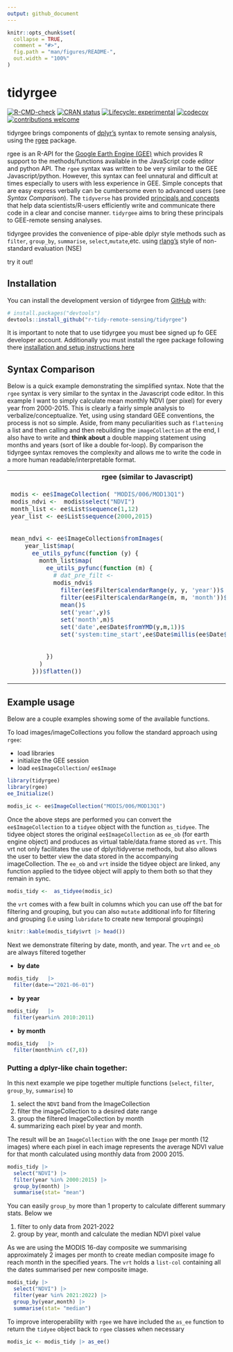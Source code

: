 ```yaml
---
output: github_document
---
```


<!-- README.md is generated from README.Rmd. Please edit that file -->

```r
knitr::opts_chunk$set(
  collapse = TRUE,
  comment = "#>",
  fig.path = "man/figures/README-",
  out.width = "100%"
)
```
# tidyrgee

<!-- badges: start -->
[![R-CMD-check](https://github.com/r-tidy-remote-sensing/tidyrgee/workflows/R-CMD-check/badge.svg)](https://github.com/r-tidy-remote-sensing/tidyrgee/actions)
[![CRAN status](https://www.r-pkg.org/badges/version/tidyrgee)](https://CRAN.R-project.org/package=tidyrgee)
[![Lifecycle: experimental](https://img.shields.io/badge/lifecycle-experimental-orange.svg)](https://lifecycle.r-lib.org/articles/stages.html#experimental)
[![codecov](https://codecov.io/gh/r-tidy-remote-sensing/tidyrgee/branch/main/graph/badge.svg)](https://app.codecov.io/gh/r-tidy-remote-sensing/tidyrgee)
[![contributions welcome](https://img.shields.io/badge/contributions-welcome-brightgreen.svg?style=flat)](https://github.com/dwyl/esta/issues)

<!-- badges: end -->


tidyrgee brings components of [dplyr's](https://github.com/tidyverse/dplyr/) syntax to remote sensing analysis, using the [rgee](https://github.com/r-spatial/rgee) package. 

rgee is an R-API for the [Google Earth Engine (GEE)](https://earthengine.google.com/) which provides R support to the methods/functions available in the JavaScript code editor and python API. The `rgee` syntax was written to be very similar to the GEE Javascript/python. However, this syntax can feel unnatural and difficult at times especially to users with less experience in GEE. Simple concepts that are easy express verbally can be cumbersome even to advanced users (see *Syntax Comparison*). The `tidyverse` has provided [principals and concepts](https://tidyr.tidyverse.org/articles/tidy-data.html) that help data scientists/R-users efficiently write and communicate there code in a clear and concise manner. `tidyrgee` aims to bring these principals to GEE-remote sensing analyses.

tidyrgee provides the convenience of pipe-able dplyr style methods such as `filter`, `group_by`, `summarise`, `select`,`mutate`,etc. using [rlang's](https://github.com/r-lib/rlang) style of non-standard evaluation (NSE)

try it out!

## Installation

You can install the development version of tidyrgee from [GitHub](https://github.com/) with:

``` r
# install.packages("devtools")
devtools::install_github("r-tidy-remote-sensing/tidyrgee")
```
It is important to note that to use tidyrgee you must bee signed up fo GEE developer account. Additionally you must install the rgee package following there [installation and setup instructions here](https://github.com/r-spatial/rgee)

## Syntax Comparison

Below is a quick example demonstrating the simplified syntax. Note that the `rgee` syntax is very similar to the syntax in the Javascript code editor. In this example I want to simply calculate mean monthly NDVI (per pixel) for every year from 2000-2015. This is clearly a fairly simple analysis to verbalize/conceptualize. Yet, using using standard GEE conventions, the process is not so simple. Aside, from many peculiarities such as `flattening` a list and then calling and then rebuilding the `imageCollection` at the end, I also have to write and **think about** a double mapping statement using months and years (sort of like a double for-loop). By comparison the tidyrgee syntax removes the complexity and allows me to write the code in a more human readable/interpretable format.

<table class='table' width="100%">
<tr> 
<th>rgee (similar to Javascript)</th>
<th>tidyrgee</th> <tr>
<tr>
<td>
```r

modis <- ee$ImageCollection( "MODIS/006/MOD13Q1")
modis_ndvi <-  modis$select("NDVI")
month_list <- ee$List$sequence(1,12)
year_list <- ee$List$sequence(2000,2015)
  
  
mean_ndvi <- ee$ImageCollection$fromImages(
    year_list$map(
      ee_utils_pyfunc(function (y) {
        month_list$map(
          ee_utils_pyfunc(function (m) {
            # dat_pre_filt <- 
            modis_ndvi$
              filter(ee$Filter$calendarRange(y, y, 'year'))$
              filter(ee$Filter$calendarRange(m, m, 'month'))$
              mean()$
              set('year',y)$
              set('month',m)$
              set('date',ee$Date$fromYMD(y,m,1))$
              set('system:time_start',ee$Date$millis(ee$Date$fromYMD(y,m,1)))
              
            
          })
        )
      }))$flatten())
```
</td>
<td>
```r
modis <- ee$ImageCollection( "MODIS/006/MOD13Q1")
modis_tidy <-  as_tidyee(modis) 

mean_ndvi <-  modis_tidy |> 
  select("NDVI") |> 
  filter(year %in% 2000:2015) |> 
  group_by(year, month) |> 
  summarise(stat= "mean")
```
</td>
<tr>
</table>

## Example usage

Below are a couple examples showing some of the available functions.

To load images/imageCollections you follow the standard approach using `rgee`:

- load libraries
- initialize the GEE session
- load `ee$ImageCollection`/ `ee$Image`

```r
library(tidyrgee)
library(rgee)
ee_Initialize()

modis_ic <- ee$ImageCollection("MODIS/006/MOD13Q1")
```

Once the above steps are performed you can convert the `ee$ImageCollection` to a `tidyee` object with the function `as_tidyee`.  The tidyee object stores the original `ee$ImageCollection` as `ee_ob` (for earth engine object) and produces as virtual table/data.frame stored as `vrt`. This vrt not only facilitates the use of dplyr/tidyverse methods, but also allows the user to better view the data stored in the accompanying imageCollection. The `ee_ob` and `vrt` inside the tidyee object are linked, any function applied to the tidyee object will apply to them both so that they remain in sync.

```r
modis_tidy <-  as_tidyee(modis_ic)
```

the `vrt` comes with a few built in columns which you can use off the bat for filtering and grouping, but you can also `mutate` additional info for filtering and grouping (i.e using  `lubridate` to create new temporal groupings)

```r
knitr::kable(modis_tidy$vrt |> head())
```

Next we demonstrate filtering by date, month, and year. The `vrt` and `ee_ob` are always filtered together

- **by date**
```r
modis_tidy   |> 
  filter(date>="2021-06-01")
```

- **by year**
```r
modis_tidy   |> 
  filter(year%in% 2010:2011)
```
- **by month**
```r
modis_tidy   |> 
  filter(month%in% c(7,8))
```

### Putting a dplyr-like chain together:

In this next example we pipe together multiple functions (`select`, `filter`, `group_by`, `summarise`) to

1. select the `NDVI` band from the ImageCollection
2. filter the imageCollection to a desired date range
2. group the filtered ImageCollection  by month
3. summarizing each pixel by year and month.

The result will be an `ImageCollection` with the one `Image` per month (12 images) where each pixel in each image represents the average NDVI value for that month calculated using monthly data from 2000 2015. 

```r

modis_tidy |> 
  select("NDVI") |> 
  filter(year %in% 2000:2015) |> 
  group_by(month) |> 
  summarise(stat= "mean")
```

You can easily `group_by` more than 1 property to calculate different summary stats. Below we

1. filter to only data from 2021-2022
2. group by year, month and calculate the median NDVI pixel value

As we are using the MODIS 16-day composite we summarising approximately 2 images per month to create median composite image fo reach month in the specified years. The `vrt` holds  a `list-col` containing all the dates summarised per new composite image.

```r
modis_tidy |> 
  select("NDVI") |> 
  filter(year %in% 2021:2022) |> 
  group_by(year,month) |> 
  summarise(stat= "median")


```

To improve interoperability with `rgee` we have included the `as_ee` function to return the `tidyee` object back to `rgee` classes when necessary

```r
modis_ic <- modis_tidy |> as_ee()
```
